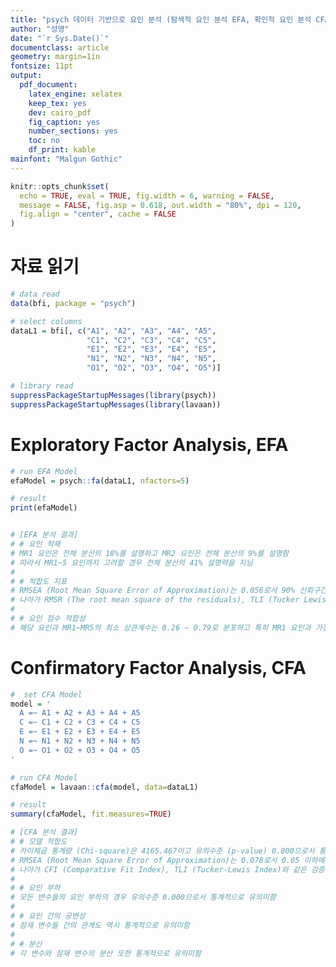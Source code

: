 ```yaml
---
title: "psych 데이터 기반으로 요인 분석 (탐색적 요인 분석 EFA, 확인적 요인 분석 CFA"
author: "성명"
date: "`r Sys.Date()`"
documentclass: article
geometry: margin=1in
fontsize: 11pt
output:
  pdf_document:
    latex_engine: xelatex
    keep_tex: yes
    dev: cairo_pdf
    fig_caption: yes
    number_sections: yes
    toc: no
    df_print: kable
mainfont: "Malgun Gothic"
---
```


```r
knitr::opts_chunk$set(
  echo = TRUE, eval = TRUE, fig.width = 6, warning = FALSE,
  message = FALSE, fig.asp = 0.618, out.width = "80%", dpi = 120,
  fig.align = "center", cache = FALSE
)
```

# 자료 읽기
```r
# data read
data(bfi, package = "psych")

# select columns
dataL1 = bfi[, c("A1", "A2", "A3", "A4", "A5",
                 "C1", "C2", "C3", "C4", "C5",
                 "E1", "E2", "E3", "E4", "E5",
                 "N1", "N2", "N3", "N4", "N5",
                 "O1", "O2", "O3", "O4", "O5")]

# library read
suppressPackageStartupMessages(library(psych))
suppressPackageStartupMessages(library(lavaan))
```

# Exploratory Factor Analysis, EFA
```r
# run EFA Model
efaModel = psych::fa(dataL1, nfactors=5)

# result
print(efaModel)


# [EFA 분석 결과]
# # 요인 적재
# MR1 요인은 전체 분산의 18%를 설명하고 MR2 요인은 전체 분산의 9%를 설명함
# 따라서 MR1~5 요인까지 고려할 경우 전체 분산의 41% 설명력을 지님
# 
# # 적합도 지표
# RMSEA (Root Mean Square Error of Approximation)는 0.056로서 90% 신뢰구간은 0.054에서 0.058로 분포하고 0.05 이하에서 좋은 적합 성능을 보임
# 나아가 RMSR (The root mean square of the residuals), TLI (Tucker Lewis Index), BIC(Bayesian Information Criterion)와 같은 검증 지표에서도 유사한 성능을 보임
# 
# # 요인 점수 적합성
# 해당 요인과 MR1~MR5의 최소 상관계수는 0.26 ~ 0.79로 분포하고 특히 MR1 요인과 가장 높은 상관성 (0.95)을 보임
``` 
  
# Confirmatory Factor Analysis, CFA
```r
#  set CFA Model
model = '
  A =~ A1 + A2 + A3 + A4 + A5
  C =~ C1 + C2 + C3 + C4 + C5
  E =~ E1 + E2 + E3 + E4 + E5
  N =~ N1 + N2 + N3 + N4 + N5
  O =~ O1 + O2 + O3 + O4 + O5
'

# run CFA Model
cfaModel = lavaan::cfa(model, data=dataL1)

# result
summary(cfaModel, fit.measures=TRUE)

# [CFA 분석 결과]
# # 모델 적합도
# 카이제곱 통계량 (Chi-square)은 4165.467이고 유의수준 (p-value) 0.000으로서 통계적으로 유의함
# RMSEA (Root Mean Square Error of Approximation)는 0.078로서 0.05 이하에서 보통 이상의 적합 성능을 보임
# 나아가 CFI (Comparative Fit Index), TLI (Tucker-Lewis Index)와 같은 검증 지표에서도 유사한 성능을 보임
# 
# # 요인 부하 
# 모든 변수들의 요인 부하의 경우 유의수준 0.000으로서 통계적으로 유의미함
# 
# # 요인 간의 공변성
# 잠재 변수들 간의 관계도 역시 통계적으로 유의미함
# 
# # 분산
# 각 변수와 잠재 변수의 분산 또한 통계적으로 유의미함
```